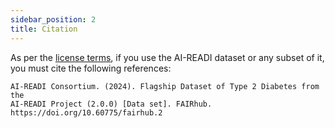```yaml
---
sidebar_position: 2
title: Citation
---
```


As per the [license terms](preliminary/license), if you use the AI-READI dataset or any subset of it, you must cite the following references:

```
AI-READI Consortium. (2024). Flagship Dataset of Type 2 Diabetes from the
AI-READI Project (2.0.0) [Data set]. FAIRhub.
https://doi.org/10.60775/fairhub.2
```
